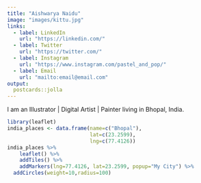 ```yaml
---
title: "Aishwarya Naidu"
image: "images/kittu.jpg"
links:
  - label: LinkedIn
    url: "https://linkedin.com/"
  - label: Twitter
    url: "https://twitter.com/"
  - label: Instagram
    url: "https://www.instagram.com/pastel_and_pop/"
  - label: Email
    url: "mailto:email@email.com"
output:
  postcards::jolla
---
```

 
I am an Illustrator | Digital Artist | Painter living in Bhopal, India. 


```r
library(leaflet)
india_places <- data.frame(name=c("Bhopal"),
                           lat=c(23.2599),
                           lng=c(77.4126))
india_places %>%
    leaflet() %>%
    addTiles() %>%
    addMarkers(lng=77.4126, lat=23.2599, popup="My City") %>%
  addCircles(weight=10,radius=100)
```

